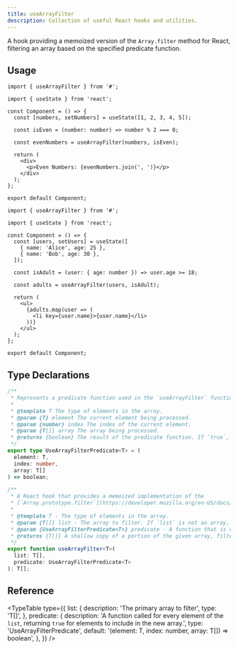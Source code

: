 ```yaml
---
title: useArrayFilter
description: Collection of useful React hooks and utilities.
---
```


A hook providing a memoized version of the `Array.filter` method for React, filtering an array based on the specified predicate function.

## Usage

```tsx
import { useArrayFilter } from '#';

import { useState } from 'react';

const Component = () => {
  const [numbers, setNumbers] = useState([1, 2, 3, 4, 5]);

  const isEven = (number: number) => number % 2 === 0;

  const evenNumbers = useArrayFilter(numbers, isEven);

  return (
    <div>
      <p>Even Numbers: {evenNumbers.join(', ')}</p>
    </div>
  );
};

export default Component;
```

```tsx
import { useArrayFilter } from '#';

import { useState } from 'react';

const Component = () => {
  const [users, setUsers] = useState([
    { name: 'Alice', age: 25 },
    { name: 'Bob', age: 30 },
  ]);

  const isAdult = (user: { age: number }) => user.age >= 18;

  const adults = useArrayFilter(users, isAdult);

  return (
    <ul>
      {adults.map(user => (
        <li key={user.name}>{user.name}</li>
      ))}
    </ul>
  );
};

export default Component;
```

## Type Declarations

```typescript
/**
 * Represents a predicate function used in the `useArrayFilter` function.
 *
 * @template T The type of elements in the array.
 * @param {T} element The current element being processed.
 * @param {number} index The index of the current element.
 * @param {T[]} array The array being processed.
 * @returns {boolean} The result of the predicate function. If `true`, the element is included in the filtered array.
 */
export type UseArrayFilterPredicate<T> = (
  element: T,
  index: number,
  array: T[]
) => boolean;

/**
 * A React hook that provides a memoized implementation of the
 * [`Array.prototype.filter`](https://developer.mozilla.org/en-US/docs/Web/JavaScript/Reference/Global_Objects/Array/filter) method.
 *
 * @template T - The type of elements in the array.
 * @param {T[]} list - The array to filter. If `list` is not an array, an error message is logged to the console and the hook returns an empty array.
 * @param {UseArrayFilterPredicate<T>} predicate - A function that is called for every element of the given `list`, returning `true` for elements to include in the new array.
 * @returns {T[]} A shallow copy of a portion of the given array, filtered down to just the elements from the given array that pass the test implemented by the provided function. If no elements pass the test, an empty array will be returned.
 */
export function useArrayFilter<T>(
  list: T[],
  predicate: UseArrayFilterPredicate<T>
): T[];
```

## Reference

<TypeTable
  type={{
    list: {
      description: 'The primary array to filter',
      type: 'T[]',
    },
    predicate: {
      description:
        'A function called for every element of the `list`, returning `true` for elements to include in the new array.',
      type: 'UseArrayFilterPredicate<T>',
      default: '(element: T, index: number, array: T[]) => boolean',
    },
  }}
/>

